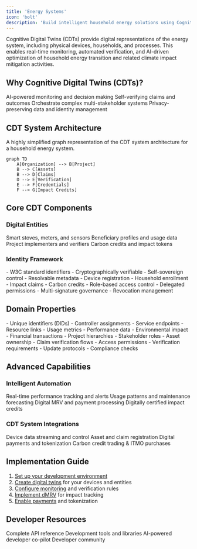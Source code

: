 ```yaml
---
title: 'Energy Systems'
icon: 'bolt'
description: 'Build intelligent household energy solutions using Cognitive Digital Twins (CDTs)'
---
```


<Tip>
  Cognitive Digital Twins (CDTs) provide digital representations of the energy system, including physical devices, households, and processes. This enables real-time monitoring, automated verification, and AI-driven optimization of household energy transition and related climate impact mitigation activities.
</Tip>

## Why Cognitive Digital Twins (CDTs)?

<CardGroup>
  <Card title="Real-Time Intelligence" icon="brain">
    AI-powered monitoring and decision making
  </Card>
  <Card title="Automated Verification" icon="check-double">
    Self-verifying claims and outcomes
  </Card>
  <Card title="Smart Coordination" icon="webhook">
    Orchestrate complex multi-stakeholder systems
  </Card>
  <Card title="Data Sovereignty" icon="shield">
    Privacy-preserving data and identity management
  </Card>
</CardGroup>

## CDT System Architecture
A highly simplified graph representation of the CDT system architecture for a household energy system.

```mermaid
graph TD
    A[Organization] --> B[Project]
    B --> C[Assets]
    B --> D[Claims]
    D --> E[Verification]
    E --> F[Credentials]
    F --> G[Impact Credits]
```

## Core CDT Components

### Digital Entities
<CardGroup>
  <Card title="Physical Devices" icon="microchip">
    Smart stoves, meters, and sensors
  </Card>
  <Card title="Households" icon="house">
    Beneficiary profiles and usage data
  </Card>
  <Card title="Organizations" icon="building">
    Project implementers and verifiers
  </Card>
  <Card title="Digital Assets" icon="coins">
    Carbon credits and impact tokens
  </Card>
</CardGroup>

### Identity Framework

<AccordionGroup>
  <Accordion title="Decentralized Identifiers (DIDs)">
    - W3C standard identifiers
    - Cryptographically verifiable
    - Self-sovereign control
    - Resolvable metadata
  </Accordion>

  <Accordion title="Verifiable Credentials">
    - Device registration
    - Household enrollment
    - Impact claims
    - Carbon credits
  </Accordion>

  <Accordion title="Authorization Rights">
    - Role-based access control
    - Delegated permissions
    - Multi-signature governance
    - Revocation management
  </Accordion>
</AccordionGroup>

## Domain Properties

<AccordionGroup>
  <Accordion title="Entity Configuration">
    - Unique identifiers (DIDs)
    - Controller assignments
    - Service endpoints
    - Resource links
  </Accordion>

  <Accordion title="Data Management">
    - Usage metrics
    - Performance data
    - Environmental impact
    - Financial transactions
  </Accordion>

  <Accordion title="Relationship Mapping">
    - Project hierarchies
    - Stakeholder roles
    - Asset ownership
    - Claim verification flows
  </Accordion>

  <Accordion title="Governance Rules">
    - Access permissions
    - Verification requirements
    - Update protocols
    - Compliance checks
  </Accordion>
</AccordionGroup>

## Advanced Capabilities

### Intelligent Automation
<CardGroup>
  <Card title="Smart Monitoring" icon="gauge">
    Real-time performance tracking and alerts
  </Card>
  <Card title="Predictive Analytics" icon="chart-line">
    Usage patterns and maintenance forecasting
  </Card>
  <Card title="Claims Processing" icon="gears">
    Digital MRV and payment processing
  </Card>
  <Card title="Asset Generation" icon="diamond">
    Digitally certified impact credits
  </Card>
</CardGroup>

### CDT System Integrations
<CardGroup>
  <Card title="IoT Connectivity" icon="wifi" href="/spatial-web-stack/spatial-web-sdks">
    Device data streaming and control
  </Card>
  <Card title="Registry Services" icon="grid" href="/platforms/Emerging/registry">
    Asset and claim registration
  </Card>
  <Card title="Payment Systems" icon="credit-card" href="/platforms/Emerging/payment-integration">
    Digital payments and tokenization
  </Card>
  <Card title="Impact Markets" icon="globe" href="/platforms/Emerging/carbon-credits">
    Carbon credit trading & ITMO purchases
  </Card>
</CardGroup>

## Implementation Guide

1. [Set up your development environment](/guides/dev/introduction)
2. [Create digital twins](/guides/digital-twins) for your devices and entities
3. [Configure monitoring](/platforms/Emerging/household-monitoring) and verification rules
4. [Implement dMRV](/platforms/Emerging/emerging-dmrv) for impact tracking
5. [Enable payments](/platforms/Emerging/payment-integration) and tokenization

## Developer Resources

<CardGroup>
  <Card title="API Documentation" icon="code" href="/api-docs/emerging-api/emerging-api">
    Complete API reference
  </Card>
  <Card title="SDKs" icon="box" href="/spatial-web-stack/spatial-web-sdks">
    Development tools and libraries
  </Card>
  <Card title="AI Companion" icon="sparkles" href="assistant.ixo.world">
    AI-powered developer co-pilot
  </Card>
  <Card title="Support" icon="headset" href="https://ixofoundation.slack.com/archives/C04UERAUHQT">
    Developer community
  </Card>
</CardGroup>
